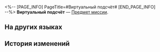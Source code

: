 <%-- [PAGE_INFO]
PageTitle=#Виртуальный подсчёт#
[END_PAGE_INFO] --%>
{{Предмет Инфобокс
|id          = 149987
|Изображение = Предмет Виртуальный подсчёт.png
|Тип         = Предмет миссии
|Инвентарь   = 
|Редкость    = 1
|Эффект      = 
|Описание    = 
}}
'''Виртуальный подсчёт''' — [[Предмет миссии]].

==На других языках==
{{На других языках
|en   = Simulated Calculation
|zhs  = 模拟算法
|zht  = 模擬演算法
|ja   = 模擬アルゴリズム
|ko   = 시뮬레이션 알고리즘
|es   = Algoritmo simulado
|fr   = Calcul simulé
|ru   = Виртуальный подсчёт
|th   = อัลกอริทึมจำลอง
|vi   = Thuật Toán Mô Phỏng
|de   = Simulierte Berechnung
|id   = Kalkulasi Simulasi
|pt   = Cálculo Simulado
}}

==История изменений==
{{История изменений|3.5}}